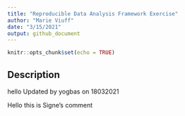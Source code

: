 ```yaml
---
title: "Reproducible Data Analysis Framework Exercise"
author: "Marie Viuff"
date: "3/15/2021"
output: github_document
---
```


```r
knitr::opts_chunk$set(echo = TRUE)
```

## Description

hello
Updated by yogbas on 18032021

Hello this is Signe's comment
